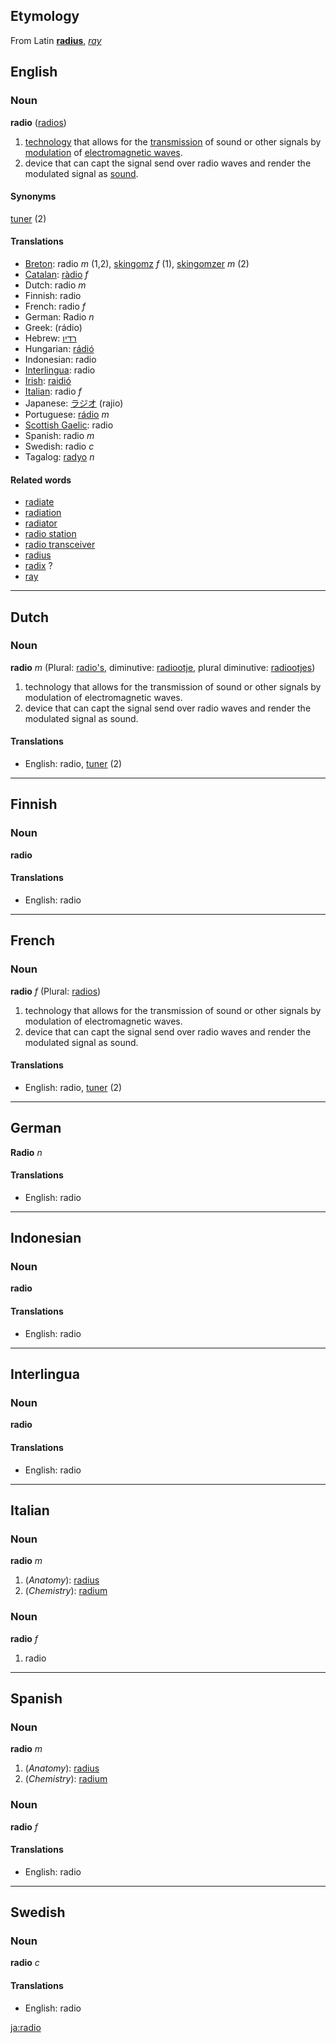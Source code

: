 ==Etymology==
From Latin '''[[radius]]''', ''[[ray]]''

==English==
===Noun===
'''radio''' ([[radios]])

#[[technology]] that allows for the [[transmission]] of sound or other signals by [[modulation]] of [[electromagnetic wave]]s.
#device that can capt the signal send over radio waves and render the modulated signal as [[sound]].

====Synonyms====
[[tuner]] (2)

====Translations====
*[[Breton]]: radio ''m'' (1,2), [[skingomz]] ''f'' (1), [[skingomzer]] ''m'' (2)
*[[Catalan]]: [[ràdio]] ''f''
*Dutch: radio ''m''
*Finnish: radio
*French: radio ''f''
*German: Radio ''n''
*Greek: (r&aacute;dio)
*Hebrew: [[רדיו]]
*Hungarian: [[rádió]]
*Indonesian: radio
*[[Interlingua]]: radio
*[[Irish]]: [[raidió]]
*[[Italian]]: radio ''f''
*Japanese: [[ラジオ]] (rajio)
*Portuguese: [[rádio]] ''m''
*[[Scottish Gaelic]]: radio
*Spanish: radio ''m''
*Swedish: radio ''c''
*Tagalog: [[radyo]] ''n''

====Related words====
*[[radiate]]
*[[radiation]]
*[[radiator]]
*[[radio station]]
*[[radio transceiver]]
*[[radius]]
*[[radix]] ?
*[[ray]]


----

==Dutch==
===Noun===
'''radio''' ''m'' (Plural: [[radio's]], diminutive: [[radiootje]], plural diminutive: [[radiootjes]])

#technology that allows for the transmission of sound or other signals by modulation of electromagnetic waves.
#device that can capt the signal send over radio waves and render the modulated signal as sound.

====Translations====
*English: radio, [[tuner]] (2)

----
==Finnish==
===Noun===
'''radio'''

====Translations====
*English: radio

----
==French==
===Noun===
'''radio''' ''f'' (Plural: [[radios]])

#technology that allows for the transmission of sound or other signals by modulation of electromagnetic waves.
#device that can capt the signal send over radio waves and render the modulated signal as sound.

====Translations====
*English: radio, [[tuner]] (2)

----
==German==
'''Radio''' ''n''

====Translations====
*English: radio

----
==Indonesian==
===Noun===
'''radio'''

====Translations====
*English: radio
----
==Interlingua==
===Noun===
'''radio'''

====Translations====
*English: radio

----
==Italian==
===Noun===
'''radio''' ''m''

#(''Anatomy''): [[radius]]
#(''Chemistry''): [[radium]]

===Noun===
'''radio''' ''f''

# radio
----
==Spanish==
===Noun===
'''radio''' ''m''

#(''Anatomy''): [[radius]]
#(''Chemistry''): [[radium]]

===Noun===
'''radio''' ''f''

====Translations====
*English: radio

----
==Swedish==
===Noun===
'''radio''' ''c''

====Translations====
*English: radio
[[ja:radio]]
